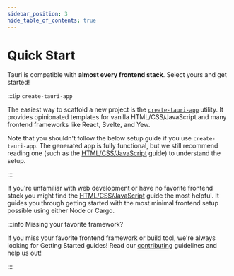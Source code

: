 ```yaml
---
sidebar_position: 3
hide_table_of_contents: true
---
```



# Quick Start

Tauri is compatible with **almost every frontend stack**. Select yours and get started!

:::tip `create-tauri-app`

The easiest way to scaffold a new project is the [`create-tauri-app`] utility. It provides opinionated templates for vanilla HTML/CSS/JavaScript and many frontend frameworks like React, Svelte, and Yew.

<CreateTauriApp />

Note that you shouldn't follow the below setup guide if you use `create-tauri-app`. The generated app is fully functional, but we still recommend reading one (such as the [HTML/CSS/JavaScript] guide) to understand the setup.

:::

If you're unfamiliar with web development or have no favorite frontend stack you might find the [HTML/CSS/JavaScript] guide the most helpful. It guides you through getting started with the most minimal frontend setup possible using either Node or Cargo.

<DocCardList items={useCurrentSidebarCategory().items} />

:::info Missing your favorite framework?

If you miss your favorite frontend framework or build tool, we're always looking for Getting Started guides! Read our [contributing] guidelines and help us out!

:::

[html/css/javascript]: ./html-css-js.mdx
[contributing]: https://github.com/tauri-apps/tauri/blob/dev/.github/CONTRIBUTING.md
[`create-tauri-app`]: https://github.com/tauri-apps/create-tauri-app
